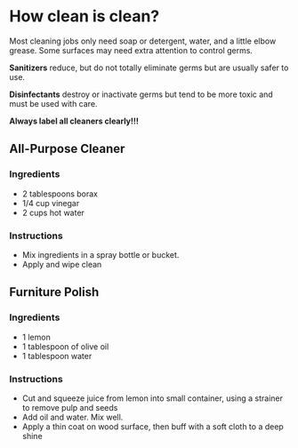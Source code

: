 # How clean is clean?

Most cleaning jobs only need soap or detergent, water, and a little elbow grease. Some surfaces may need extra attention to control germs.

**Sanitizers** reduce, but do not totally eliminate germs but are usually safer to use.

**Disinfectants** destroy or inactivate germs but tend to be more toxic and must be used with care.

**Always label all cleaners clearly!!!**

## All-Purpose Cleaner

### Ingredients

-   2 tablespoons borax
-   1/4 cup vinegar
-   2 cups hot water

### Instructions

-   Mix ingredients in a spray bottle or bucket.
-   Apply and wipe clean

## Furniture Polish

### Ingredients

-   1 lemon
-   1 tablespoon of olive oil
-   1 tablespoon water

### Instructions

-   Cut and squeeze juice from lemon into small container, using a strainer to remove pulp and seeds
-   Add oil and water. Mix well.
-   Apply a thin coat on wood surface, then buff with a soft cloth to a deep shine
